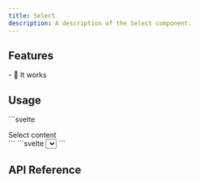 ```yaml
---
title: Select
description: A description of the Select component.
---
```


<Preview client:load />

## Features

<Features>
- 💪 It works
</Features>

## Usage

<Tabs>
  <TabItem label="Builder">
```svelte
<script lang="ts">
  import { Select } from "melt/builders";

  const select = new Select();
</script>

<div {...select.root}>
  Select content
</div>
```
  </TabItem>

  <TabItem label="Component">
```svelte
<script lang="ts">
  import { Select } from "melt/components";
</script>

<Select>
  {#snippet children(select)}
    <div {...select.root}>
      Select content
    </div>
  {/snippet}
</Select>
```
  </TabItem>
</Tabs>

## API Reference

<ApiTable entry="Select" />